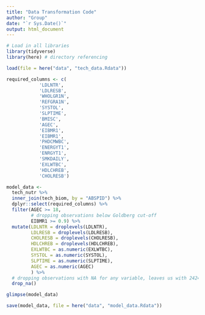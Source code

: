 ```yaml
---
title: "Data Transformation Code"
author: "Group"
date: "`r Sys.Date()`"
output: html_document
---
```


```r
# Load in all libraries
library(tidyverse)
library(here) # directory referencing
```


```r
load(file = here("data", "tech_data.Rdata"))

required_columns <- c(
            'LDLNTR',
            'LDLRESB',
            'WHOLGR1N',
            'REFGRA1N',
            'SYSTOL',
            'SLPTIME',
            'BMISC',
            'AGEC',
            'EIBMR1',
            'EIBMR1',
            'PHDCMWBC',
            'ENERGYT1',
            'ENRGYT1',
            'SMKDAILY',
            'EXLWTBC', 
            'HDLCHREB',
            'CHOLRESB')

model_data <-  
  tech_nutr %>%
  inner_join(tech_biom, by = "ABSPID") %>% 
  dplyr::select(required_columns) %>% 
  filter(AGEC >= 18,
         # dropping observations below Goldberg cut-off
         EIBMR1 >= 0.9) %>% 
  mutate(LDLNTR = droplevels(LDLNTR),
         LDLRESB = droplevels(LDLRESB),
         CHOLRESB = droplevels(CHOLRESB),
         HDLCHREB = droplevels(HDLCHREB),
         EXLWTBC = as.numeric(EXLWTBC),
         SYSTOL = as.numeric(SYSTOL),
         SLPTIME = as.numeric(SLPTIME),
         AGEC = as.numeric(AGEC)
         ) %>% 
  # dropping observations with NA for any variable, leaves us with 2424 rows
  drop_na()

glimpse(model_data) 
```


```r

save(model_data, file = here("data", "model_data.Rdata"))

```

